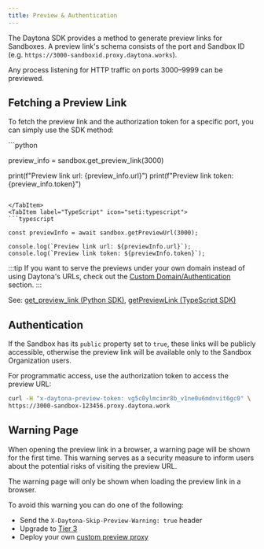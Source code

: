 ```yaml
---
title: Preview & Authentication
---
```



The Daytona SDK provides a method to generate preview links for Sandboxes. A preview link's schema consists of the port and Sandbox ID (e.g.
`https://3000-sandboxid.proxy.daytona.works`).

Any process listening for HTTP traffic on ports 3000–9999 can be previewed.

## Fetching a Preview Link

To fetch the preview link and the authorization token for a specific port, you can simply use the SDK method:

<Tabs>
<TabItem label="Python" icon="seti:python">
```python

preview_info = sandbox.get_preview_link(3000)

print(f"Preview link url: {preview_info.url}")
print(f"Preview link token: {preview_info.token}")

```

</TabItem>
<TabItem label="TypeScript" icon="seti:typescript">
```typescript

const previewInfo = await sandbox.getPreviewUrl(3000);

console.log(`Preview link url: ${previewInfo.url}`);
console.log(`Preview link token: ${previewInfo.token}`);

```

</TabItem>
</Tabs>

:::tip
If you want to serve the previews under your own domain instead of using Daytona's URLs, check out the [Custom Domain/Authentication](/docs/en/custom-domain-authentication) section.
:::

See: [get_preview_link (Python SDK)](/docs/python-sdk/sync/sandbox/#sandboxget_preview_link), [getPreviewLink (TypeScript SDK)](/docs/typescript-sdk/sandbox/#getpreviewlink)

## Authentication

If the Sandbox has its `public` property set to `true`, these links will be publicly accessible, otherwise the preview link will be available only to the Sandbox Organization users.

For programmatic access, use the authorization token to access the preview URL:

```bash
curl -H "x-daytona-preview-token: vg5c0ylmcimr8b_v1ne0u6mdnvit6gc0" \
https://3000-sandbox-123456.proxy.daytona.work
```

## Warning Page

When opening the preview link in a browser, a warning page will be shown for the first time.
This warning serves as a security measure to inform users about the potential risks of visiting the preview URL.

The warning page will only be shown when loading the preview link in a browser.

To avoid this warning you can do one of the following:

- Send the `X-Daytona-Skip-Preview-Warning: true` header
- Upgrade to [Tier 3](/docs/en/limits)
- Deploy your own [custom preview proxy](/docs/en/custom-domain-authentication)
